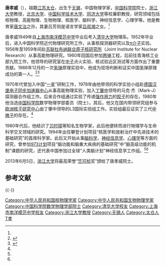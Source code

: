 {{Infobox scientist
|name = 唐孝威
|image =
|image_size = 
|caption =
|birth_date = 1931年10月
|birth_place = {{CHN-1928}}[[江蘇省|江蘇省]][[无锡縣|无锡縣]]
|residence =
|nationality = {{PRC}}
|ethnicity = [[汉|汉]]
|field = [[物理|物理]]
|work_institutions = [[中国科学院|中国科学院]]<br>[[浙江大学|浙江大学]]
|alma_mater = [[清华大学|清华大学]]
|spouse = [[吕芳|吕芳]]
}}

'''唐孝威'''（{{bd|1931年|10月1日|||catIdx=Tang唐}}），祖籍[[江苏|江苏]][[太仓|太仓]]，出生于[[无锡|无锡]]，中国物理学家，[[中国科学院|中国科学院]]院士，[[浙江大学|浙江大学]]教授，[[北京大学|北京大学]]、[[中国科学技术大学|中国科学技术大学]]、[[同济大学|同济大学]]等校兼职教授，研究领域包括核物理、高能物理、生物物理、核医学、脑科学、神经信息学、心理学等。他是教育家[[唐文治|唐文治]]之孙，其妻吕芳则是语言学家[[吕叔湘|吕叔湘]]之女。<ref name="cast" />

唐孝威1949年自[[上海市南洋模范中学|上海市南洋模范中学]]毕业后考入[[清华大学|清华大学]]物理系。1952年毕业后，进入中国科学院近代物理研究所工作，从事核探测器研究以及[[π介子|π介子]]实验。1956年至1959年间赴[[苏联|苏联]][[杜布纳联合原子核研究所|杜布纳联合原子核研究所]]（Joint Institute for Nuclear Research）从事高能物理研究。1960年回国后参加[[两弹一星|两弹]]工程，后前往青海核工业部九院工作，他领导的研究室在[[中子|中子]]点火实验、核试验近区测试等方面作出了重要贡献。1966年12月的一次[[氢弹|氢弹]]原理实验中，他成为现场判断和证实中国氢弹原理成功的第一人。<ref name="cast">{{cite web|url=http://www.cast.org.cn/n435777/n435787/15196.html|title=唐孝威的三次“起跑”|publisher=中国科学技术协会|deadurl=yes|archiveurl=https://web.archive.org/web/20060517045906/http://www.cast.org.cn/n435777/n435787/15196.html|archivedate=2006-05-17|accessdate=2010-12-25}}</ref><ref name="tongji">{{cite web|url=http://gtjuh.tongji.edu.cn/person/intro/new_page_98.htm|title=唐孝威院士简介|publisher=同济大学校史馆|accessdate=2010-12-25|archive-date=2016-03-03|archive-url=https://web.archive.org/web/20160303221525/http://gtjuh.tongji.edu.cn/person/intro/new_page_98.htm|dead-url=no}}</ref>

1970年代曾加入中国“[[两弹一星|一星]]”研制工作，1978年由他带领的科学实验小组赴[[德国|德国]][[德国电子加速器|汉堡电子同步加速器中心]]从事高能物理实验，加入[[丁肇中|丁肇中]]领导的马克·杰（Mark-J）探测器合作组工作。后来合作组通过实验了传递[[强作用力|强作用力]]的[[胶子|胶子]]的存在。1980年他当选[[中国科学院|中国科学院]]数学物理学部委员（院士）。其后，他又在国内带领研究组参与[[欧洲核子研究中心|欧洲核子研究中心]]由丁肇中领导的L3国际实验组工作。实验组最后证实了三代[[中微子|中微子]]的存在。<ref name="tongji" />

1980年代后，他结识了[[贝时璋|贝时璋]]等知名生物学家，此后他便转而进行物理学与生命科学交叉领域的研究。1994年出任攀登计划项目“核医学和放射治疗中先进技术的基础研究”的首席科学家。此后又开始从事[[脑科学|脑科学]]、[[神经信息学|神经信息学]]、[[心理学|心理学]]等方面的研究，曾参加[[973计划|973计划]]项目“脑功能和脑重大疾病的基础研究”中“脑高级功能的机制”课题的研究，还代表中国参加过全球“人类脑计划”神经信息学工作组。<ref name="cast" /><ref name="tongji" />

2013年6月5日，[[浙江大学|浙江大学]]将最高荣誉“[[竺可桢|竺可桢]]奖”颁给了唐孝威院士。

== 参考文献 ==
{{Reflist}}

{{-}}
{{中国科学院数学物理学部院士}}

{{DEFAULTSORT:Tang唐}}
[[Category:中华人民共和国核物理学家|Category:中华人民共和国核物理学家]]
[[Category:中华人民共和国生物物理学家|Category:中华人民共和国生物物理学家]]
[[Category:中国科学院数学物理学部院士|Category:中国科学院数学物理学部院士]]
[[Category:清华大学校友|Category:清华大学校友]]
[[Category:上海市南洋模范中学校友|Category:上海市南洋模范中学校友]]
[[Category:浙江大学教授|Category:浙江大学教授]]
[[Category:无锡人|Category:无锡人]]
[[Category:太仓人|Category:太仓人]]
[[Category:唐姓|T孝]]